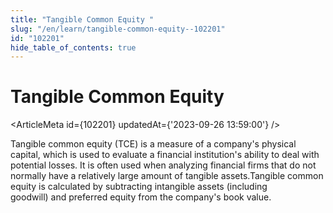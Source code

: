 ```yaml
---
title: "Tangible Common Equity "
slug: "/en/learn/tangible-common-equity--102201"
id: "102201"
hide_table_of_contents: true
---
```



# Tangible Common Equity 

<ArticleMeta id={102201} updatedAt={'2023-09-26 13:59:00'} />
<div className='border-solid border-b border-t-0 my-4 border-[var(--ifm-color-gray-300)]' />

Tangible common equity (TCE) is a measure of a company's physical capital, which is used to evaluate a financial institution's ability to deal with potential losses. It is often used when analyzing financial firms that do not normally have a relatively large amount of tangible assets.Tangible common equity is calculated by subtracting intangible assets (including goodwill) and preferred equity from the company's book value.
